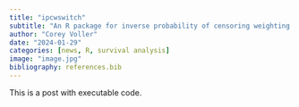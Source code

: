 ```yaml
---
title: "ipcwswitch"
subtitle: "An R package for inverse probability of censoring weighting with an application to switches in clinical trials"
author: "Corey Voller"
date: "2024-01-29"
categories: [news, R, survival analysis]
image: "image.jpg"
bibliography: references.bib
---
```


This is a post with executable code.
